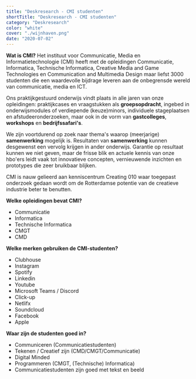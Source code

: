 ```yaml
---
title: "Deskresearch - CMI studenten"
shortTitle: "Deskresearch - CMI studenten"
category: "Deskresearch"
color: "white"
cover: "./wijnhaven.png"
date: "2020-07-02"
---
```


**Wat is CMI?**
Het instituut voor Communicatie, Media en Informatietechnologie (CMI) heeft met de opleidingen Communicatie, Informatica, Technische Informatica, Creative Media and Game Technologies en Communication and Multimedia Design maar liefst 3000 studenten die een waardevolle bijdrage leveren aan de onbegrensde wereld van communicatie, media en ICT.

Ons praktijkgestuurd onderwijs vindt plaats in alle jaren van onze opleidingen: praktijkcases en vraagstukken als **groepsopdracht**, ingebed in onderwijsmodules of verdiepende (keuze)minors, individuele stageplaatsen en afstudeeronderzoeken, maar ook in de vorm van **gastcolleges**, **workshops** en **bedrijfssafari's**.

We zijn voortdurend op zoek naar thema's waarop (meerjarige) **samenwerking** mogelijk is. Resultaten van **samenwerking** kunnen desgewenst een vervolg krijgen in ander onderwijs. Garantie op resultaat kunnen we niet geven, maar de frisse blik en actuele kennis van onze hbo'ers leidt vaak tot innovatieve concepten, vernieuwende inzichten en prototypes die zeer bruikbaar blijken.

CMI is nauw gelieerd aan kenniscentrum Creating 010 waar toegepast onderzoek gedaan wordt om de Rotterdamse potentie van de creatieve industrie beter te benutten.

**Welke opleidingen bevat CMI?**
- Communicatie
- Informatica
- Technische Informatica
- CMGT
- CMD

**Welke merken gebruiken de CMI-studenten?**
- Clubhouse
- Instagram
- Spotify
- Linkedin
- Youtube
- Microsoft Teams / Discord
- Click-up
- Netlifx
- Soundcloud
- Facebook
- Apple

**Waar zijn de studenten goed in?**
- Communiceren (Communicatiestudenten)
- Tekenen / Creatief zijn (CMD/CMGT/Communicatie)
- Digital Minded
- Programmeren (CMGT, (Technische) Informatica)
- Communicatiestudenten zijn goed met tekst en beeld